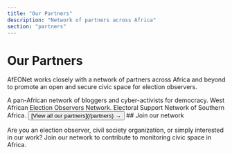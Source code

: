 ```yaml
---
title: "Our Partners"
description: "Network of partners across Africa"
section: "partners"
---
```


# Our Partners

AfEONet works closely with a network of partners across Africa and beyond to promote an open and secure civic space for election observers.

<PartnersGrid>

<PartnerCard title="AfricTivistes">
A pan-African network of bloggers and cyber-activists for democracy.
</PartnerCard>

<PartnerCard title="WAEON">
West African Election Observers Network.
</PartnerCard>

<PartnerCard title="ESN-SA">
Electoral Support Network of Southern Africa.
</PartnerCard>

</PartnersGrid>

<Button variant="secondary">
[View all our partners](/partners) →
</Button>

<CallToAction href="/contact">
## Join our network

Are you an election observer, civil society organization, or simply interested in our work? Join our network to contribute to monitoring civic space in Africa.
</CallToAction>